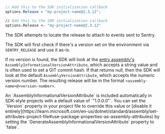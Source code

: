 ```csharp {tabTitle:C#}
// Add this to the SDK initialization callback
options.Release = "my-project-name@2.3.12";
```

```fsharp {tabTitle:F#}
// Add this to the SDK initialization callback
options.Release <- "my-project-name@2.3.12"
```

The SDK attempts to locate the release to attach to events sent to Sentry.

The SDK will first check if there's a version set on the environment via `SENTRY_RELEASE` and use it as-is.

If no version is found, the SDK will look at the [entry assembly's](<https://msdn.microsoft.com/en-us/library/system.reflection.assembly.getentryassembly(v=vs.110).aspx>) `AssemblyInformationalVersionAttribute`, which accepts a string value and is often used to set a GIT commit hash. If that returns null, then the SDK will look at the default `AssemblyVersionAttribute`, which accepts the numeric version number. The resulting release will be in the format `<assembly-name>@<version-number>`.

<Note>
An `AssemblyInformationalVersionAttribute` is included automatically in SDK-style projects with a default value of `"1.0.0.0"`. You can set the `Version` property in your project file to override this value or [disable it entirely](https://learn.microsoft.com/en-us/dotnet/standard/assembly/set-attributes-project-file#use-package-properties-as-assembly-attributes) by setting the `GenerateAssemblyInformationalVersionAttribute` property to `false`.
</Note>
